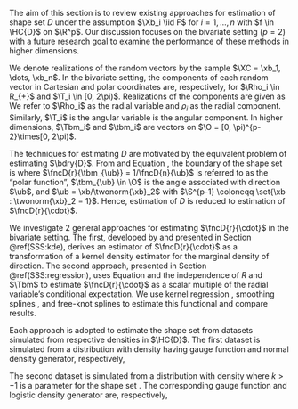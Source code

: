 

The aim of this section is to review existing approaches for estimation of shape set $D$ under the assumption $\Xb_i \iid F$ for $i = 1, \dots, n$ with \ac{pdf} $f \in \HC{D}$ on $\R^p$. Our discussion focuses on the bivariate setting ($p=2$) with a future research goal to examine the performance of these methods in higher dimensions.

We denote realizations of the random vectors by the sample $\XC = \xb_1, \dots, \xb_n$. In the bivariate setting, the components of each random vector in Cartesian and polar coordinates are, respectively, \eqq{
  \Xb_i = \bmat{X_{i1} \\ X_{i2}} \qquad \text{and} \qquad \Wb_i = \bmat{\Rho_i \\ \T_i},
} for $\Rho_i \in R_{+}$ and $\T_i \in [0, 2\pi)$. Realizations of the components are given as \eqq{
  \xb_i = \bmat{x_{i1} \\ x_{i2}} \qquad \text{and} \qquad \wb_i = \bmat{\rho_i \\ \t_i}.
} We refer to $\Rho_i$ as the radial variable and $\rho_i$ as the radial component. Similarly, $\T_i$ is the angular variable \mbox{and $\t_i$} is the angular component. In higher dimensions, $\Tbm_i$ and $\tbm_i$ are vectors on $\O = [0, \pi)^{p-2}\times[0, 2\pi)$.

The techniques for estimating $D$ are motivated by the equivalent problem of estimating $\bdry{D}$. From \mbox{Equation \eqref{Eq:D-boundary}} and Equation \eqref{Eq:boundary}, the boundary of the shape set is \eeq[boundary-u]{
  \bdry{D} = \set{\fncD{r}{\tbm_{\ub}}\ub : \ub \in \S^{p-1}},
} where $\fncD{r}{\tbm_{\ub}} = 1/\fncD{n}{\ub}$ is referred to as the "polar function", $\tbm_{\ub} \in \O$ is the angle associated with direction $\ub$, and $\ub = \xb/\twonorm{\xb}_2$ with $\S^{p-1} \coloneqq \set{\xb : \twonorm{\xb}_2 = 1}$. Hence, estimation of $D$ is reduced to estimation of $\fncD{r}{\cdot}$.

We investigate 2 general approaches for estimating $\fncD{r}{\cdot}$ in the bivariate setting. The first, developed by \citet{Kamiya2019} and presented in Section \@ref(SSS:kde), derives an estimator of $\fncD{r}{\cdot}$ as a transformation of a kernel density estimator for the marginal density of direction. The second approach, presented in Section \@ref(SSS:regression), uses Equation \eqref{Eq:stargen} and the independence of $R$ and $\Tbm$ \citep{Kamiya2008} to estimate $\fncD{r}{\cdot}$ as a scalar multiple of the radial variable's conditional expectation. We use kernel regression \citep{Nadaraya1964, Watson1964}, smoothing splines \citep{Spath1988, Spath1995}, and free-knot splines \citep{DiMatteo2001} to estimate this functional and compare results.

Each approach is adopted to estimate the shape set from datasets simulated from respective densities in $\HC{D}$. The first dataset is simulated from a distribution with density \eeq[Simulation-1]{
  f_1(\xb) = \begin{cases} \frac{1}{2 + \pi}\expo{-\frac{1}{2}\paren{\abs{x_1} + \abs{x_2}}^2}, & \text{if $x_2 \geq 0$}; \\
      \frac{1}{2 + \pi}\expo{-\frac{1}{2}\paren{x_1^2 + x_2^2}}, & \text{otherwise,}
      \end{cases}
} having gauge function and normal density generator, respectively, \eeq[simulation-1]{
  \fncD[D_1]{n}{\xb} = \begin{cases} \abs{x_1} + \abs{x_2} & \text{for $x_2 > 0$}, \\
                               \sqrt{x_1^2 + x_2^2} & \text{for $x_2 \leq 0$}
                 \end{cases} \qquad \text{and} \qquad 
  \fnc{f_{01}}{r} = \frac{1}{2\abs{D_1}}\expo{-\frac{r^2}{2}}.
}

The second dataset is simulated from a distribution with density \eqq{
  f_2(\xb; k) = \frac{1}{2\abs{D_2}\sqrt{x_1^2 + x_2^2}\paren{1 + k\frac{x_2^2}{x_1^2 + x_2^2}}}\expo{-\sqrt{x_1^2 + x_2^2}\paren{1 + k\frac{x_2^2}{x_1^2 + x_2^2}}},
} where $k > -1$ is a parameter for the shape set \citep{Liebscher2016}. The corresponding gauge function and logistic density generator are, respectively, \eeq[simulation-2]{
  \fncD[D_2]{n}{\xb} = \sqrt{x_1^2 + x_2^2}\paren{1 + k\frac{x_2^2}{x_1^2 + x_2^2}},
  \qquad \text{and} \qquad
  \fnc{f_{02}}{r} = \frac{1}{2\abs{D_2}r}e^{-r}.
}

<!-- Finally, by assuming $\fncD{r}{\cdot}$ traces a curtate trochoid, we introduce the parametric trochoidal distribution families as candidate models for bivariate data in Section \@ref(SS:trochoidal-dist) and estimate the distribution and perform model selection using \ac{ml} estimation. -->

<!--Move this discussion to the estimation approach using the conditional mean-->

<!-- An important distinction must be made between the radial variable and the star-generalized radius variable. For random vector $\Xb_i \in \R^p$, the radial variable and the star-generalized radius variable are transformations of $\Xb_i$, respectively, \eqq{ -->
<!--   \Rho_i = \paren{\sumto{j=1}{p}X_{ij}^2}^{1/2} \qquad \text{and} \qquad R_i = \fnc{n_D}{\Xb_i}. -->
<!-- } The radial variable is the Euclidean distance of $\Xb$ from the origin and the star-generalized radius variable is the "distance" from the origin as measured by the gauge function. -->

<!-- In the bivariate setting, the function $\fnc{r_D}{\t, \mub}$ for $\t \in [0, 2\pi)$ is a univariate function in the polar plane with periodicity $2\pi$. There are many well founded strategies to estimating a continuous univariate function including nonparametric methods such as kernel smoothing \citep{Nadaraya1964, Watson1964} and smoothing splines \citep{Wahba1990, Spath1995}, semiparametric methods such as free-knot splines \citep{DiMatteo2001}, and parametric methods which are appropriate when the functional form of the underlying function is assumed to be from a family parameterized by a finite number of unknown parameters. -->

<!-- Nonparametric regression techniques provide simple and intuitive approaches to estimating a function through noisy data that do not assume a parametric form for the regression curve. A function space believed to contain the unknown regression curve is chosen based on assumptions of its smoothness such as continuity and differentiability. The data then determine an element of the function space to approximate the curve. -->

<!-- Compared to parametric models, nonparametric regression techniques rely more heavily on the data, are usually less interpretable, and inference may be more difficult and less efficient. However, the advantages of the parametric model are predicated on correctly specifying the functional form of the underlying regression curve. Nonparametric regression techniques overcome the difficulty of knowing the true functional form and are best suited for situations where little or no prior information about the function of interest is available. Parametric methods are most appropriate when details about the underlying process are known through scientific theory or expert knowledge. -->

<!-- For example, let $m(\cdot)$ denote the true regression curve and suppose we have a sample of $n$ observations. With a correctly specified parametric model, the mean squared error decays to zero at a rate of $n^{-1}$. The corresponding rate for nonparametric estimators is usually $n^{-\de}$ for $\de \in (0, 1)$ depending upon the smoothness of $m(\cdot)$. If $m(\cdot)$ is twice differentiable, then the decay rate is often quoted as $n^{-4/5}$ \citep{Eubank1999}. When the parametric model is misspecified, however, the $n^{-1}$ rate is no longer obtained and the nonparametric technique is likely to perform better in terms of mean-squared error. -->

<!-- Use of one technique does not preclude the use of the other. For example, nonparametric regression may be the approach used to perform the final stages of data analysis such as inference or may be exploratory in nature and aid in the selection of an appropriate parametric form. Thus, it is worth considering and comparing both approaches in our estimation of $\fncD{r}{\cdot}$. -->

<!--Below is a talk about choosing the "shape set" -->

<!-- When using the gauge function, we have some flexibility in determining which density level set is the shape set. The impact of this choice is examined later in the paper to assess whether estimation is affected by our choice of mapping a density level set to the shape set. For example, we may use an $\ell_{q}$-norm and say that the boundary of a density level set for which the largest $\ell_q$-norm is 1 is the boundary of the shape set. In other words, a more useful definition of the gauge function is \eeq[nD2]{ -->
<!--   \mink{\xb - \mub} = \maxa[\yb\in\R^p:\fnc{f}{\yb - \mub}=k]{\twonorm{\yb-\mub}_q}=\rstar, \qquad k = \fnc{f}{\xb - \mub}, -->
<!-- } where the value of the star-generalized radius variable produced by the gauge function is equal to the largest $\ell_q$-norm for all vectors producing a value $k$ of the density $f$. -->

<!-- For example, suppose we use the $\ell_2$-norm. Then the shape set is restricted to fit inside $\S^{p-1}$. In the bivariate setting, $D$ fits inside the unit circle and cannot have a volume greater than $\pi$. If instead we use the $\ell_{\nf}$-norm, then the shape set is restricted to fit inside the hypercube $\brac{-1, 1}^p$. In the bivariate setting, $D$ fits inside the square with vertices $(1, 1), (-1, 1), (-1, -1), (1, -1)$ and has a volume bounded above by $4$. -->

<!-- Finally, Equation \ref{Eq:nD2} gives us an intuitive way to find the star-generalized radius variable associated with an observation $\xb_i$ generated by a distribution $F \in \HC{D}$. The method is outlined below and uses the one-to-one relationship between the gauge function and the polar function for the boundary of the shape set given in Equation \ref{Eq:boundary}: -->

<!--   (1) Convert $\xb_i$ to polar coordinates $(\rho_i, \tbm_i)$ with respect to the center $\mub$, where $\rho_i$ is the radial component given as $\twonorm{\xb_i}_2$ and $\tbm_i$ is the angular component; -->
<!--   (1) Find the distance $r_i = \fnc{r}{\tbm_i}$ from $\mub$ to $\pd D$ in the direction of $\tbm_i$; -->
<!--   (1) The star-generalized radius variable for the $\ith$ observation is defined as \eqq{ \rstari{i} = \frac{\rho_i}{r_i}.} -->

<!-- To find the normalizing factor of the \ac{dgf}, assume we know the form of $f_0$ up to a proportional constant. We look at two \ac{dgf}'s with different tail decay, \eqq{ -->
<!--   \fnc{f_{01}}{r^{*}} \propto \ e^{-(r^{*})^2/2} \qquad \text{and} \qquad \fnc{f_{02}}{r^{*}} \propto \ \frac{1}{r^{*}}e^{-r^{*}}, -->
<!-- } where $f_{01}$ has the same rate of decay in the tails as the normal distribution and $f_{02}$ has the rate of decay equivalent to the logistic distribution. We previously found that the condition required of the \ac{dgf} to ensure that $f(\cdot) = f_0(n_D(\cdot))$ is a valid \ac{pdf} is \eqq{ -->
<!--   d\abs{D}\int_{0}^{\nf}(r^{*})^{d-1}\fnc{f_0}{r^{*}}dr^{*} = 1, -->
<!-- } where $d$ is the dimensionality of the random vector $\Xb$ with distribution that has a homothetic density and $\abs{D}$ denotes the volume of the shape set. Replacing $D$ with $\est{D}$, and assuming $\Xb \in \R^2$, then this integral is easily found for each of the two \ac{dgf}'s under consideration: \begin{align*} -->
<!--   2\abs{\est{D}}\int_{0}^{\nf}(r^{*})^{2-1}\fnc{f_{01}}{r^{*}}dr^{*} -->
<!--     &= 2\abs{\est{D}}\int_{0}^{\nf}r^{*}e^{-(r^{*})^2/2}dr^{*} \\ -->
<!--     &= 2\abs{\est{D}}\int_{0}^{\nf}e^{-u}du \qquad \text{where $u = r^2/2$} \\ -->
<!--     &= 2\abs{\est{D}}. -->
<!--   \end{align*} -->
<!-- To ensure this integral equals 1, we require the \ac{dgf} $f_{01}$ to be \eqq{ -->
<!--   \fnc{f_{01}}{r^{*}} = \frac{1}{2\abs{\est{D}}}e^{-(r^{*})^2/2}. -->
<!-- } Similarly for $f_{02}$, \begin{align*} -->
<!--   2\abs{\est{D}}\int_{0}^{\nf}(r^{*})^{2-1}\fnc{f_{02}}{r^{*}}dr^{*} -->
<!--     &= 2\abs{\est{D}}\int_{0}^{\nf}r^{*}\frac{1}{r^{*}}e^{-r^{*}}dr^{*} \\ -->
<!--     &= 2\abs{\est{D}}\int_{0}^{\nf}e^{-r^{*}}dr^{*} \\ -->
<!--     &= 2\abs{\est{D}}, -->
<!--   \end{align*} -->
<!-- so the same normalizing constant applies to $f_{02}$ to ensure $f$ is a valid \ac{pdf}, \eqq{ -->
<!--   \fnc{f_{02}}{r^{*}} = \frac{1}{2r^{*}\abs{\est{D}}}e^{-r^{*}}. -->
<!-- } -->

<!-- Finally, the likelihood function for the sample $\paren{\xb_1, \dots, \xb_n}$ with star-generalized radius variables $\paren{r^{*}_1, \dots, r^{*}_n}$ is \eqq{ -->
<!--   \fnc{L}{\paren{\xb_1, \dots, \xb_n}; \est{D}, \gbm} = \prod_{i=1}^n\fnc{f_0}{r^{*}; \gbm}, -->
<!-- } where $\gbm$ is the vector of parameters used by the \ac{dgf}. -->

<!-- We look at the log likelihood functions for the two \ac{dgf}'s $f_{01}$ and $f_{02}$, as this sheds some light on the tradeoff between the smoothness of the function for the boundary of the shape set, $\est{r}(\t)$ and the resulting star-generalized variables. Let $\ell_{01}$ and $\ell_{02}$ denote the log-likelihood functions of \ac{dgf}'s $f_{01}$ and $f_{02}$, respectively. Then, \begin{align*} -->
<!--   \ell_{01} &= \sumto{i=1}{n}\fnc{\log}{\frac{1}{2\abs{\est{D}}}e^{-(r^{*})^2/2}} = -n\fnc{\log}{2\abs{\est{D}}} - \frac{n\overline{(r^{*})^2}}{2}; \\ -->
<!--   \\ -->
<!--   \ell_{02} &= \sumto{i=1}{n}\fnc{\log}{\frac{1}{2r^{*}\abs{\est{D}}}e^{-r^{*}}} = -n\fnc{\log}{2\abs{\est{D}}} - n\overline{\log(r^{*})} - n\overline{r^{*}}, -->
<!--   \end{align*} -->
<!-- where $\overline{r^{*}} = \sumto{i=1}{n}r_i/n$ and $\overline{\log(r^{*})} = \sumto{i=1}{n}\log(r_i)/n$. -->

<!-- Looking first at $\ell_{01}$, we see that the likelihood is inversely related to both the volume of the shape set and the average of the squared star-generalized radius variables. Maximizing the likelihood requires maximizing the shape set volume and minimizing the star-generalized radii. However, there is a trade-off between the volume of the shape set and the star-generalized radii.  -->

<!-- For example, assume we are dealing with a dataset of 2-dimensional vectors where each coordinate is centered about the origin and scaled by the sample standard deviation. A kernel regression estimator using a very small bandwidth is likely to produce a shape that is not very smooth with the resulting estimate overfitting the data, producing an estimated function that has many local minima (points near the origin) and maxima (points far from the origin). Scaling the resulting function so that its global maximum is $1$ shrinks the estimated function into the unit circle producing the estimated boundary of the shape set $\partial\est{D}$. The maximum volume of $\est{D}$ in the 2-dimensional setting is $\pi$. The more local minima and maxima there are in $\partial\est{D}$ and the larger the differences of the values of these minima and maxima, the smaller the volume of $\est{D}$. However, since $\partial\est{D}$ is overfitting the data, the resulting mean of the star-generalized radii are smaller since the kernel estimator is closer to the actual observations than that of an equivalent kernel estimator with a larger bandwidth. -->

<!-- Conversely, the kernel estimator with a bandwidth that is too large estimates a shape set resembling the unit circle. In fact, as the bandwidth increases the kernel estimator converges to a constant function. The volume of resulting estimated shape set thus approaches the maximum volume $\pi$ in the 2-dimensional setting as we increase the bandwidth. While maximizing the volume of the shape set serves to increase the likelihood through the normalizing constant of the \ac{dgf}, using this shape set increases mean of the star-generalized radii as the resulting estimated function converges to the global average. In addition, the large bandwidth leads to an estimated shape set that smooths over the dependencies in the coordinates of the sample vectors. The overall effect is a lower likelihood, as the trade-off between larger shape set volume and larger star-generalized radii lead to a lower likelihood and an uninformative shape set in regards to the dependence structure. -->

<!-- With this in mind, we choose the bandwidth argument by calculating a kernel estimate using a grid of bandwidths, calculating the log-likelihood function for each bandwidth, and choosing the one that maximizes the likelihood. Figures \ref{Fig:sim1-nwllik} and \ref{Fig:sim2-nwllik} plot the estimated shape set boundary using the optimal bandwidth for each simulation, respectively. We also show the log-likelihood function calculated at each value in the grid of prospective bandwidths and the trade-off between the volume of the estimated shape set and resulting mean of the star-generalized radius variables. -->

<!-- ![\label{Fig:sim1-nwllik}Simulation 1: Estimation of shape set using Nadaraya-Watson estimator with a Gaussian kernel and bandwidth selected to maximize the likelihood assuming a \ac{dgf} with decay equivalent to the normal distribution](images/nw-llik1.png) -->

<!-- ![\label{Fig:sim2-nwllik}Simulation 2: Estimation of shape set using Nadaraya-Watson estimator with a Gaussian kernel and bandwidth selected to maximize the likelihood assuming a \ac{dgf} with decay equivalent to the normal distribution](images/nw-llik2.png) -->